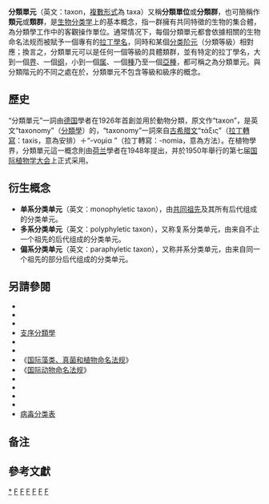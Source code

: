 {{NoteTA|1=zh-hans:命名法规; zh-hant:命名法規; zh-tw:命名規約;}}
{{Distinguish|分类阶元}}

'''分類單元'''（英文：taxon，[[複數_(語法)|複數形式]]為 taxa{{r|昆虫学名词}}）又稱'''分類單位'''或'''分類群'''{{r|植物学名词}}，也可簡稱作'''類元'''{{r|同号文, 1995}}或'''類群'''{{NoteTag|中文里“類群”一詞涵義廣泛，可指任意一群拥有相同或相似特徵的生物，例如生態行為相似的“生態類群”{{r|NAER}}，大致對應英文的“group”一詞，並不限於[[生物分类学|分類學]]範疇。}}，是[[生物分类学|生物分类学]]上的基本概念，指一群擁有共同特徵的生物的集合體{{r|古生物学名词|植物学名词}}，為分類學工作中的客觀操作單位{{r|昆虫学名词}}。通常情况下，每個分類單元都會依據相關的生物命名法规而被賦予一個專有的[[拉丁學名|拉丁學名]]{{r|植物学名词}}，同時和某個[[分类阶元|分类阶元]]（分類等級）相對應{{r|古生物学名词}}；換言之，分類單元可以是任何一個等級的具體類群，並有特定的拉丁學名，大到一個[[界_(生物)|界]]、一個[[纲|纲]]，小到一個[[属|属]]、一個[[物种|種]]乃至一個[[亞種|亞種]]，都可稱之為分類單元。與分類階元的不同之處在於，分類單元不包含等級和級序的概念{{r|古生物学名词}}。

==歷史==
“分類單元”一詞由[[德国|德国]]學者{{link-de|阿道夫·迈耶·阿比奇|Adolf Meyer-Abich}}在1926年首創並用於動物分類，原文作“taxon”，是英文“taxonomy”（[[生物分类学|分類學]]）的{{le|逆向构词法|Back-formation|逆構詞}}，“taxonomy”一詞來自[[古希腊文|古希腊文]]“τάξις”（[[拉丁轉寫|拉丁轉寫]]：taxis，意為安排）＋“-νομία ”（拉丁轉寫：-nomia，意為方法）{{r|Meyer, 1926|Adnet et al, 2013}}。在植物學界，分類單元這一概念則由[[荷兰|荷兰]]學者{{le|赫尔曼·约翰内斯·拉姆|Herman Johannes Lam}}在1948年提出，并於1950年舉行的第七届[[国际植物学大会|国际植物学大会]]上正式采用{{r|Naik, 1984}}。

==衍生概念==
{{See also|单系群|多系群|並系群}}
* '''单系分类单元'''（英文：monophyletic taxon），由[[最近共同祖先|共同祖先]]及其所有后代组成的分类单元{{r|微生物学名词}}。
* '''多系分类单元'''（英文：polyphyletic taxon），又称复系分类单元，由来自不止一个祖先的后代组成的分类单元{{r|微生物学名词}}。
* '''偏系分类单元'''（英文：paraphyletic taxon），又称并系分类单元，由来自同一个祖先的部分后代组成的分类单元{{r|微生物学名词}}。

==另請參閱==
{{Portal|生物学}}
{{Div col}}
* {{le|ABCD模式|ABCD Schema|ABCD 模式}}
* {{le|α分类学|Alpha taxonomy|α 分类学}}
* {{le|已用名|Chresonym}}
* [[支序分類學|支序分類學]]
* {{le|民间分类法|Folk taxonomy}}
* {{le|遗迹分类群|Ichnotaxon}}
* 《[[国际藻类、真菌和植物命名法规|国际藻类、真菌和植物命名法规]]》
* 《[[国际动物命名法规|国际动物命名法规]]》
* {{le|使用易位构词法命名的分类单元列表|List of taxa named by anagrams}}
* {{le|分类阶元 (植物学)|Rank (botany)}}
* {{le|分类阶元 (动物学)|Rank (zoology)}}
* {{le|分化 (分类学)|Segregate (taxonomy)}}
* [[病毒分类表|病毒分类表]]
{{Div col end}}

==备注==
{{NoteFoot}}

==參考文獻==
{{Reflist|2|refs=
<ref name="昆虫学名词">{{cite book |editor=昆虫学名词审定委员会 |year=2001 |title=昆虫学名词 |publisher=[[科学出版社|科学出版社]] |place=[[北京|北京]] |isbn=978-7-03-008691-4 |lccn=2009393584 |oclc=51302810 |id={{NLC|000096873}} }}（{{URL|1=https://www.termonline.cn/word/250923/1|2=分类单元}}）{{zh-cn}}</ref>

<ref name="植物学名词">{{cite book |editor=第二届植物学名词审定委员会 |year=2019 |title=植物学名词 |edition=(2版) |publisher=[[科学出版社|科学出版社]] |place=[[北京|北京]] |isbn=978-7-03-062178-8 |oclc=1198145621 |id={{NLC|010446494}} }}（{{URL|1=https://www.termonline.cn/word/419017/1|2=分类单位}}）{{zh-cn}}</ref>

<ref name="同号文, 1995">{{cite journal |author=同号文 |author-link=同号文 |year=1995 |title=有关物种概念与划分中的一些问题 |journal=[[古生物学报|古生物学报]] |volume=34 |issue=6 |pages=761–776 |url=https://kns.cnki.net/kcms/detail/detail.aspx?dbcode=CJFD&filename=GSWX506.010 |doi=10.19800/j.cnki.aps.1995.06.011 |quote=生物分类是一个开放体系，人们随时可以增加新的'''类元'''（taxa）甚至设置新的[[阶元|阶元]]（rank）……出现的类元与阶元名称越多，说明工作开展得越深入、分类越仔细，但在[[系统发生学|系统关系]]方面出现的问题也相应增加。}}{{zh-cn}}</ref>

<ref name="NAER">{{cite web |title=Ecological group－生態類群 |website=雙語詞彙、學術名詞暨辭書資訊網 |publisher=[[國家教育研究院|國家教育研究院]] |place=[[新北|新北]] |url=https://terms.naer.edu.tw/detail/2790994/ |archive-url=https://web.archive.org/web/20220110055624/https://terms.naer.edu.tw/detail/2790994/ |archive-date=2022-01-10 |url-status=live}}{{zh-tw}}</ref>

<ref name="古生物学名词">{{cite book |editor=古生物学名词审定委员会 |year=2009 |title=古生物学名词 |edition=(2版) |publisher=[[科学出版社|科学出版社]] |place=[[北京|北京]] |isbn=978-7-03-025433-7 |lccn=2010372103 |oclc=886143158 |id={{NLC|004299369}} }}（{{URL|1=https://www.termonline.cn/word/255701/1|2=分类单元}}）{{zh-cn}}</ref>

<ref name="Meyer, 1926">{{cite book |author=Meyer-Abich, Adolf |author-link=阿道夫·迈耶·阿比奇 |year=1926 |chapter=Logik der Systematik |title=''Logik der Morphologie im Rahmen einer Logik der gesamten Biologie'' |publisher=[[Springer-Verlag|Springer-Verlag]] |place=[[Berlin|Berlin]] |page=127 |url=https://books.google.com/books?id=C8miBgAAQBAJ&pg=PA127 |isbn=978-3-642-50733-5 |lccn=27001753 |oclc=863993776 |doi=10.1007/978-3-642-50733-5_4 |access-date=2021-05-30 |archive-date=2021-06-09 |archive-url=https://web.archive.org/web/20210609184051/https://books.google.com/books?id=C8miBgAAQBAJ&pg=PA127 |dead-url=no }}{{de}}</ref>

<ref name="Adnet et al, 2013">{{cite book |author1=Adnet, Sylvain |author2=Senut, Brigitte |author3=Tortosa, Thierry |author4=Amiot, Romain |author5=Claude, Julien |author6=Clausen, Sébastien |author7=Decombeix, Anne-Laure |author8=Fernandez, Vincent |author9=Métais, Grégoire |author10=Meyer-Berthaud, Brigitte |author11=Muller, Serge |year=2013 |title=''Principes de paléontologie'' |publisher={{link-fr|Dunod (出版社)|Éditions Dunod|Dunod}} |place=[[马拉科夫|Malakoff]] |page=122 |url=https://books.google.com/books?id=SUz8AAAAQBAJ&pg=PA122 |isbn=978-2-10-070313-5 |oclc=1240720933 |quote=La taxinomie s'enrichit avec l'invenition du mot «taxon» par Adolf Meyer-Abich, naturaliste allemand, dans sa Logik der morphologie, im Rahmen einer Logik der gesamten Biologie (1926).【中譯：[[德国|德国]]博物學家{{link-de|阿道夫·迈耶·阿比奇|Adolf Meyer-Abich}}（Adolf Meyer Abich）在其1926年出版的專著《Logik der Morphologie im Rahmen einer Logik der gesamten Biologie》中創造了‘分類單元’（taxon）一詞，充實完善了[[生物分类学|生物分类学]]。】 |access-date=2021-05-30 |archive-date=2021-06-06 |archive-url=https://web.archive.org/web/20210606011059/https://books.google.com/books?id=SUz8AAAAQBAJ&pg=PA122 |dead-url=no }}{{fr}}</ref>

<ref name="Naik, 1984">{{cite book |author=Naik, V.N. |year=1984 |title=''Taxonomy of Angiosperms'' |publisher={{le|麥格勞·希爾教育集團|McGraw Hill Education|Tata McGraw Hill}} |place=[[New_Delhi|New Delhi]] |page=2 |url=https://books.google.com.tw/books?id=GanmtXAyU0gC |isbn=0074517880 |oclc=15688299 |id={{NLC|001004868|09}} |access-date=2022-03-04 |archive-date=2022-03-04 |archive-url=https://web.archive.org/web/20220304213234/https://books.google.com.tw/books?id=GanmtXAyU0gC |dead-url=no }}{{en}}</ref>

<ref name="微生物学名词">{{cite book |editor=第二届微生物学名词审定委员会 |year=2012 |title=微生物学名词 |edition=(2版) |publisher=[[科学出版社|科学出版社]] |place=[[北京|北京]] |isbn=978-7-03-035918-6 |oclc=910353784 |id={{NLC|006772289}} }}（{{URL|1=https://www.termonline.cn/word/99910/1|2=单系分类单元}}，{{URL|1=https://www.termonline.cn/word/99914/1|2=多系分类单元}}，{{URL|1=https://www.termonline.cn/word/99919/1|2=偏系分类单元}}）{{zh-cn}}</ref>
}}

{{Authority control}}

[[Category:分类单元|*]]
[[Category:生物分类|F]]
[[Category:動物分類學|F]]
[[Category:植物分類學|F]]
[[Category:植物学命名法|F]]
[[Category:动物学命名法|F]]
[[Category:生物学术语|F]]